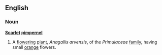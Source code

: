 ==English==
===Noun===
'''[[Scarlet]] [[pimpernel]]'''
{{wikipedia}}
# A [[flower]]ing [[plant]], ''Anagallis arvensis'', of the ''Primulaceae'' [[family]], having small [[orange]] flowers.